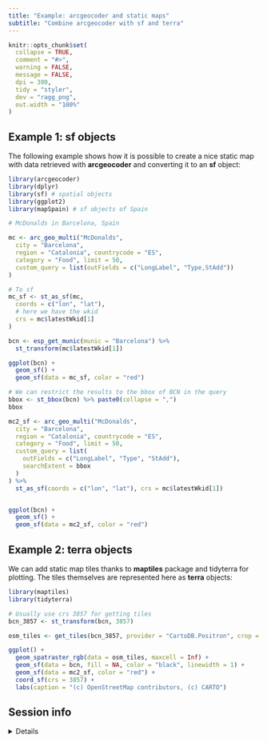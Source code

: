 ```yaml
---
title: "Example: arcgeocoder and static maps"
subtitle: "Combine arcgeocoder with sf and terra"
---
```


```r
knitr::opts_chunk$set(
  collapse = TRUE,
  comment = "#>",
  warning = FALSE,
  message = FALSE,
  dpi = 300,
  tidy = "styler",
  dev = "ragg_png",
  out.width = "100%"
)
```

## Example 1: sf objects

The following example shows how it is possible to create a nice static map with
data retrieved with **arcgeocoder** and converting it to an **sf** object:

```r
library(arcgeocoder)
library(dplyr)
library(sf) # spatial objects
library(ggplot2)
library(mapSpain) # sf objects of Spain

# McDonalds in Barcelona, Spain

mc <- arc_geo_multi("McDonalds",
  city = "Barcelona",
  region = "Catalonia", countrycode = "ES",
  category = "Food", limit = 50,
  custom_query = list(outFields = c("LongLabel", "Type,StAdd"))
)

# To sf
mc_sf <- st_as_sf(mc,
  coords = c("lon", "lat"),
  # here we have the wkid
  crs = mc$latestWkid[1]
)

bcn <- esp_get_munic(munic = "Barcelona") %>%
  st_transform(mc$latestWkid[1])

ggplot(bcn) +
  geom_sf() +
  geom_sf(data = mc_sf, color = "red")

# We can restrict the results to the bbox of BCN in the query
bbox <- st_bbox(bcn) %>% paste0(collapse = ",")
bbox

mc2_sf <- arc_geo_multi("McDonalds",
  city = "Barcelona",
  region = "Catalonia", countrycode = "ES",
  category = "Food", limit = 50,
  custom_query = list(
    outFields = c("LongLabel", "Type", "StAdd"),
    searchExtent = bbox
  )
) %>%
  st_as_sf(coords = c("lon", "lat"), crs = mc$latestWkid[1])


ggplot(bcn) +
  geom_sf() +
  geom_sf(data = mc2_sf, color = "red")
```

## Example 2: terra objects

We can add static map tiles thanks to **maptiles** package and tidyterra for
plotting. The tiles themselves are represented here as **terra** objects:

```r
library(maptiles)
library(tidyterra)

# Usually use crs 3857 for getting tiles
bcn_3857 <- st_transform(bcn, 3857)

osm_tiles <- get_tiles(bcn_3857, provider = "CartoDB.Positron", crop = TRUE)

ggplot() +
  geom_spatraster_rgb(data = osm_tiles, maxcell = Inf) +
  geom_sf(data = bcn, fill = NA, color = "black", linewidth = 1) +
  geom_sf(data = mc2_sf, color = "red") +
  coord_sf(crs = 3857) +
  labs(caption = "(c) OpenStreetMap contributors, (c) CARTO")
```

## Session info

<details>

<summary>Details</summary>

```r
if (!require("sessioninfo")) {
  install.packages("sessioninfo")
}
sessioninfo::session_info()
```

</details>
